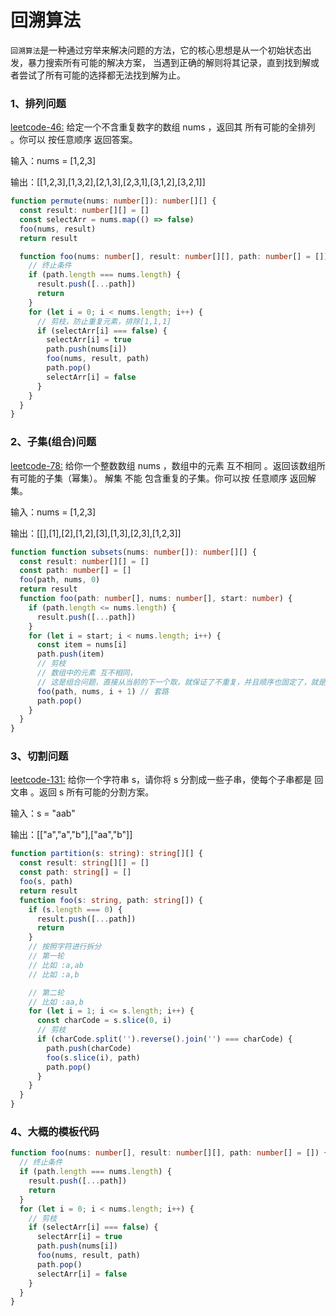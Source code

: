 # 回溯算法

`回溯算法`是一种通过穷举来解决问题的方法，它的核心思想是从一个初始状态出发，暴力搜索所有可能的解决方案，
当遇到正确的解则将其记录，直到找到解或者尝试了所有可能的选择都无法找到解为止。

### 1、排列问题

[leetcode-46:](https://leetcode.cn/problems/permutations/)
给定一个不含重复数字的数组 nums ，返回其 所有可能的全排列 。你可以 按任意顺序 返回答案。

输入：nums = [1,2,3]

输出：[[1,2,3],[1,3,2],[2,1,3],[2,3,1],[3,1,2],[3,2,1]]

```ts
function permute(nums: number[]): number[][] {
  const result: number[][] = []
  const selectArr = nums.map(() => false)
  foo(nums, result)
  return result

  function foo(nums: number[], result: number[][], path: number[] = []) {
    // 终止条件
    if (path.length === nums.length) {
      result.push([...path])
      return
    }
    for (let i = 0; i < nums.length; i++) {
      // 剪枝，防止重复元素，排除[1,1,1]
      if (selectArr[i] === false) {
        selectArr[i] = true
        path.push(nums[i])
        foo(nums, result, path)
        path.pop()
        selectArr[i] = false
      }
    }
  }
}
```

### 2、子集(组合)问题

[leetcode-78:](https://leetcode.cn/problems/subsets/)
给你一个整数数组 nums ，数组中的元素 互不相同 。返回该数组所有可能的子集（幂集）。
解集 不能 包含重复的子集。你可以按 任意顺序 返回解集。

输入：nums = [1,2,3]

输出：[[],[1],[2],[1,2],[3],[1,3],[2,3],[1,2,3]]

```ts
function function subsets(nums: number[]): number[][] {
  const result: number[][] = []
  const path: number[] = []
  foo(path, nums, 0)
  return result
  function foo(path: number[], nums: number[], start: number) {
    if (path.length <= nums.length) {
      result.push([...path])
    }
    for (let i = start; i < nums.length; i++) {
      const item = nums[i]
      path.push(item)
      // 剪枝
      // 数组中的元素 互不相同，
      // 这是组合问题，直接从当前的下一个取，就保证了不重复，并且顺序也固定了，就是从左到右
      foo(path, nums, i + 1) // 套路
      path.pop()
    }
  }
}
```

### 3、切割问题

[leetcode-131:](https://leetcode.cn/problems/palindrome-partitioning/)
给你一个字符串 s，请你将 s 分割成一些子串，使每个子串都是 回文串 。返回 s 所有可能的分割方案。

输入：s = "aab"

输出：[["a","a","b"],["aa","b"]]

```ts
function partition(s: string): string[][] {
  const result: string[][] = []
  const path: string[] = []
  foo(s, path)
  return result
  function foo(s: string, path: string[]) {
    if (s.length === 0) {
      result.push([...path])
      return
    }
    // 按照字符进行拆分
    // 第一轮
    // 比如 :a,ab
    // 比如 :a,b

    // 第二轮
    // 比如 :aa,b
    for (let i = 1; i <= s.length; i++) {
      const charCode = s.slice(0, i)
      // 剪枝
      if (charCode.split('').reverse().join('') === charCode) {
        path.push(charCode)
        foo(s.slice(i), path)
        path.pop()
      }
    }
  }
}
```

### 4、大概的模板代码

```ts
function foo(nums: number[], result: number[][], path: number[] = []) {
  // 终止条件
  if (path.length === nums.length) {
    result.push([...path])
    return
  }
  for (let i = 0; i < nums.length; i++) {
    // 剪枝
    if (selectArr[i] === false) {
      selectArr[i] = true
      path.push(nums[i])
      foo(nums, result, path)
      path.pop()
      selectArr[i] = false
    }
  }
}
```
